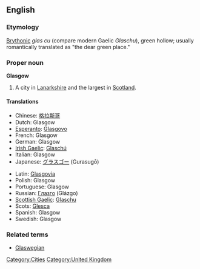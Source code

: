 ==English==
===Etymology===
[[Brythonic]] ''glas cu'' (compare modern Gaelic ''Glaschu''), green hollow; usually romantically translated as "the dear green place."

===Proper noun===
{{wikipedia}}
'''Glasgow'''

#A city in [[Lanarkshire]] and the largest in [[Scotland]].

====Translations====
{{top}}
*Chinese: [[格拉斯哥]]
*Dutch: Glasgow
*[[Esperanto]]: [[Glasgovo]]
*French: Glasgow
*German: Glasgow
*[[Irish Gaelic]]: [[Glaschú]]
*Italian: Glasgow
*Japanese: [[グラスゴー]] (Gurasugō)
{{mid}}
*Latin: [[Glasgovia]]
*Polish: Glasgow
*Portuguese: Glasgow
*Russian: [[Глазго]] (Glázgo)
*[[Scottish Gaelic]]: [[Glaschu]]
*Scots: [[Glesca]]
*Spanish: Glasgow
*Swedish: Glasgow
{{bottom}}

===Related terms===
*[[Glaswegian]]

[[Category:Cities]]
[[Category:United Kingdom]]